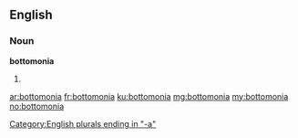 ==English==

===Noun===
'''bottomonia'''

# {{plural of|bottomonium}}

[[Category:English plurals ending in "-a"]]

[[ar:bottomonia]]
[[fr:bottomonia]]
[[ku:bottomonia]]
[[mg:bottomonia]]
[[my:bottomonia]]
[[no:bottomonia]]